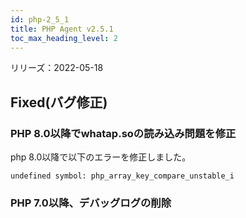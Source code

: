 ```yaml
---
id: php-2_5_1
title: PHP Agent v2.5.1
toc_max_heading_level: 2
---
```



リリーズ：2022-05-18

## Fixed(バグ修正)

### PHP 8.0以降でwhatap.soの読み込み問題を修正

php 8.0以降で以下のエラーを修正しました。

```
undefined symbol: php_array_key_compare_unstable_i  
```

### PHP 7.0以降、デバッグログの削除
